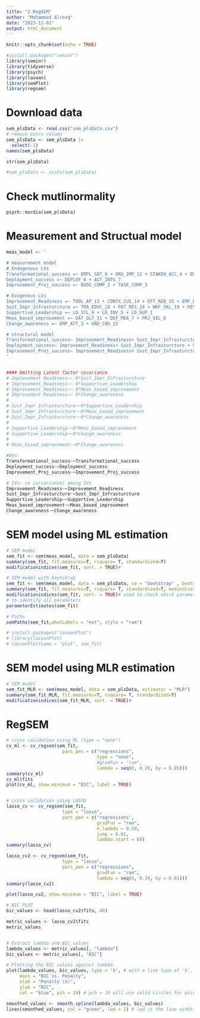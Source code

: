 ```yaml
---
title: "2-RegSEM"
author: "Mohammed Alrezq"
date: "2023-11-01"
output: html_document
---
```


```r
knitr::opts_chunk$set(echo = TRUE)
```

```r
#install.packages("seminr")
library(seminr)
library(tidyverse)
library(psych)
library(lavaan)
library(semPlot)
library(regsem)
```


# Download data 
```r
sem_plsData <- read.csv("sem_plsData.csv")
# remove extra column 
sem_plsData <- sem_plsData |>
  select(-1)
names(sem_plsData)

str(sem_plsData)

#sem_plsData <- scale(sem_plsData)
```
# Check mutlinormality 
```r
psych::mardia(sem_plsData)
```

# Measurement and Structual model 
```r
meas_model <- '

# measurement model
# Endogenous LVs
Transformational_success =~ EMPL_SAT_9 + ORG_IMP_12 + STAKEH_ACC_4 + EMPL_SKI_8 + DEC_IMP_13 + BUSI_IMP_11 + IMPL_SUCC_1 + EMPL_BEL_10
Deployment_success =~ DEPLOY_6 + ACT_INTG_7
Improvement_Proj_success =~ BUDG_COMP_2 + TASK_COMP_3

# Exogenous LVs 
Improvement_Readiness =~ TOOL_AP_13 + CONTX_CUS_14 + EFT_REQ_15 + EMP_ENG_12 + EXP_CON_20 + CUS_IDEF_26
Sust_Impr_Infrasturcture =~ TRA_EDUC_18 + PAT_RES_24 + WKF_SKL_19 + RES_AVL_4
Supportive_Leadership =~ LD_STL_9 + LD_INV_5 + LD_SUP_1
Meas_based_improvement =~ DAT_QLT_11 + DEF_MEA_7 + PRJ_SEL_6 
Change_awareness =~ EMP_ATT_3 + UND_CNG_22

# structural model
Transformational_success~ Improvement_Readiness+ Sust_Impr_Infrasturcture + Supportive_Leadership + Meas_based_improvement + Change_awareness
Deployment_success~ Improvement_Readiness+ Sust_Impr_Infrasturcture + Supportive_Leadership + Meas_based_improvement + Change_awareness
Improvement_Proj_success~ Improvement_Readiness+ Sust_Impr_Infrasturcture + Supportive_Leadership + Meas_based_improvement + Change_awareness
'


#### Omitting Latent factor covariance
# Improvement_Readiness~~ 0*Sust_Impr_Infrasturcture
# Improvement_Readiness~~ 0*Supportive_Leadership
# Improvement_Readiness~~ 0*Meas_based_improvement
# Improvement_Readiness~~ 0*Change_awareness
# 
# Sust_Impr_Infrasturcture~~0*Supportive_Leadership
# Sust_Impr_Infrasturcture~~0*Meas_based_improvement
# Sust_Impr_Infrasturcture~~0*Change_awareness
# 
# Supportive_Leadership~~0*Meas_based_improvement
# Supportive_Leadership~~0*Change_awareness
# 
# Meas_based_improvement~~0*Change_awareness

#DVs: 
Transformational_success~~Transformational_success
Deployment_success~~Deployment_success
Improvement_Proj_success~~Improvement_Proj_success

# IVs: no co(variance) among IVs
Improvement_Readiness~~Improvement_Readiness
Sust_Impr_Infrasturcture~~Sust_Impr_Infrasturcture
Supportive_Leadership~~Supportive_Leadership
Meas_based_improvement~~Meas_based_improvement
Change_awareness~~Change_awareness
```

# SEM model using ML estimation 
```r
# SEM model 
sem_fit <- sem(meas_model, data = sem_plsData)
summary(sem_fit, fit.measures=T, rsquare= T, standardized=T)
modificationindices(sem_fit, sort. = TRUE)#

# SEM model with bootstrap
sem_fit <- sem(meas_model, data = sem_plsData, se = "bootstrap" , bootstrap = 1000)
summary(sem_fit, fit.measures=T, rsquare= T, standardized=T, modindices = T)
modificationindices(sem_fit, sort. = TRUE)# used to check which parameters can improve SEM fit, but always acceptable 
# to identify all parameters 
parameterEstimates(sem_fit)

# Paths 
semPaths(sem_fit,whatLabels = "est", style = "ram")

# install.packages("lavaanPlot")
# library(lavaanPlot)
# lavaanPlot(name = "plot", sem_fit)

```

# SEM model using MLR estimation 
```r
# SEM model 
sem_fit_MLR <- sem(meas_model, data = sem_plsData, estimator = "MLR")
summary(sem_fit_MLR, fit.measures=T, rsquare= T, standardized=T)
modificationindices(sem_fit_MLR, sort. = TRUE)#
```

# RegSEM
```r
# cross validation using ML (type = "none")
cv_ml <- cv_regsem(sem_fit,
                     pars_pen = c("regressions",
                                  type = "none",
                                  #gradFun = "ram",
                                  lambda = seq(0, 0.20, by = 0.05)))
summary(cv_ml)
cv_ml$fits
plot(cv_ml, show.minimum = "BIC", label = TRUE)


# cross validation using LASSO 
lasso_cv <- cv_regsem(sem_fit,
                     type = "lasso",
                     pars_pen = c("regressions",
                                  gradFun = "ram",
                                  n.lambda = 0.50,
                                  jump = 0.01, 
                                  lambda.start = 0))
summary(lasso_cv)

lasso_cv2 <- cv_regsem(sem_fit,
                     type = "lasso",
                     pars_pen = c("regressions",
                                  gradFun = "ram",
                                  lambda = seq(0, 0.39, by = 0.01)))
summary(lasso_cv2)

plot(lasso_cv2, show.minimum = "BIC", label = TRUE)

# BIC PLOT 
bic_values <- head(lasso_cv2$fits, 40)

metric_values <- lasso_cv2$fits
metric_values


# Extract lambda and BIC values
lambda_values <- metric_values[, "lambda"]
bic_values <- metric_values[, "BIC"]

# Plotting the BIC values against lambda
plot(lambda_values, bic_values, type = 'b', # with a line type of 'b', which means both points and lines are plotted (type = 'b')
     main = "BIC vs. Penalty", 
     xlab = "Penalty (λ)", 
     ylab = "BIC", 
     col = "blue", pch = 19) # pch = 19 will use solid circles for points

smoothed_values <- smooth.spline(lambda_values, bic_values)
lines(smoothed_values, col = "green", lwd = 2) # lwd is the line width
```

